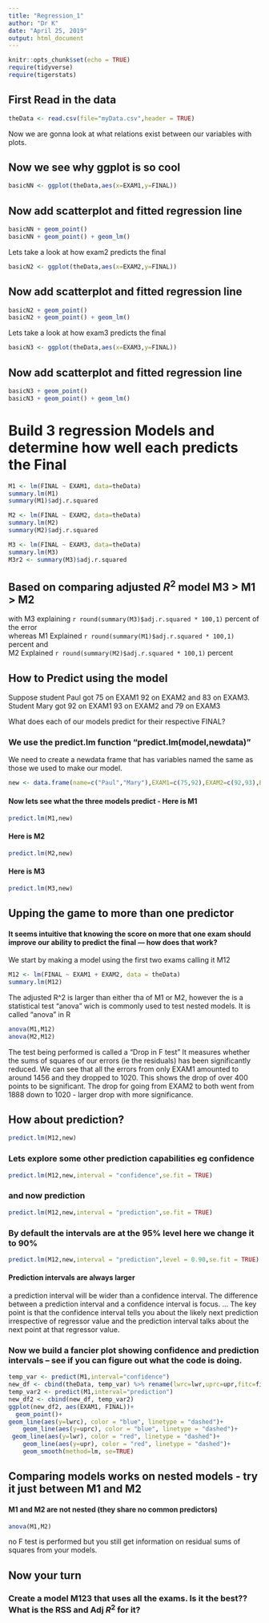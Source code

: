 ```yaml
---
title: "Regression_1"
author: "Dr K"
date: "April 25, 2019"
output: html_document
---
```


```r
knitr::opts_chunk$set(echo = TRUE)
require(tidyverse)
require(tigerstats)
```

## First Read in the data

```r
theData <- read.csv(file="myData.csv",header = TRUE)
```


Now we are gonna look at what relations exist between our variables with plots.




## Now we see why ggplot is so cool
```r
basicNN <- ggplot(theData,aes(x=EXAM1,y=FINAL))
```
## Now add scatterplot and fitted regression line  

```r
basicNN + geom_point() 
basicNN + geom_point() + geom_lm()
```
  
Lets take a look at how exam2 predicts the final

```r
basicN2 <- ggplot(theData,aes(x=EXAM2,y=FINAL))
```
## Now add scatterplot and fitted regression line  

```r
basicN2 + geom_point() 
basicN2 + geom_point() + geom_lm()
``` 
  
Lets take a look at how exam3 predicts the final

```r
basicN3 <- ggplot(theData,aes(x=EXAM3,y=FINAL))
```
## Now add scatterplot and fitted regression line  

```r
basicN3 + geom_point() 
basicN3 + geom_point() + geom_lm()
```
  
# Build 3 regression Models and determine how well each predicts the Final

```r
M1 <- lm(FINAL ~ EXAM1, data=theData) 
summary.lm(M1)
summary(M1)$adj.r.squared
```
```r
M2 <- lm(FINAL ~ EXAM2, data=theData) 
summary.lm(M2)
summary(M2)$adj.r.squared
```  
```r
M3 <- lm(FINAL ~ EXAM3, data=theData) 
summary.lm(M3)
M3r2 <- summary(M3)$adj.r.squared
```
## Based on comparing adjusted $R^2$ model M3 > M1 > M2  
with M3 explaining `r round(summary(M3)$adj.r.squared * 100,1)` percent of the error  
whereas M1 Explained `r round(summary(M1)$adj.r.squared * 100,1)` percent and  
M2 Explained `r round(summary(M2)$adj.r.squared * 100,1)` percent

## How to Predict using the model  

Suppose student Paul got 75 on EXAM1 92 on EXAM2 and 83 on EXAM3.
Student Mary got 92 on EXAM1 93 on EXAM2 and 79 on EXAM3

What does each of our models predict for their respective FINAL?  

### We use the predict.lm function "predict.lm(model,newdata)"  
We need to create a newdata frame that has variables named the same as those we used to make our model.  

```r
new <- data.frame(name=c("Paul","Mary"),EXAM1=c(75,92),EXAM2=c(92,93),EXAM3=c(83,79))
```

#### Now lets see what the three models predict - Here is M1

```r
predict.lm(M1,new)
```

####  Here is M2


```r
predict.lm(M2,new)
``` 

####  Here is M3


```r
predict.lm(M3,new)
```  
## Upping the game to more than one predictor  
#### It seems intuitive that knowing the score on more that one exam should improve our ability to predict the final --- how does that work?  

We start by making a model using the first two exams calling it M12  

```r
M12 <- lm(FINAL ~ EXAM1 + EXAM2, data = theData)
summary.lm(M12)
```
The adjusted R^2 is larger than either tha of M1 or M2, however the is a statistical test "anova" wich is commonly used to test nested models. It is called "anova" in R  

```r
anova(M1,M12)
anova(M2,M12)
```


The test being performed is called a "Drop in F test" It measures whether the sums of squares of our errors (ie the residuals) has been significantly reduced. We can see that all the errors from only EXAM1 amounted to around 1456 and they dropped to 1020. This shows the drop of over 400 points to be significant. The drop for going from EXAM2 to both went from 1888 down to 1020 - larger drop with more significance. 

## How about prediction?

```r
predict.lm(M12,new)
```
  
### Lets explore some other prediction capabilities eg confidence   

```r
predict.lm(M12,new,interval = "confidence",se.fit = TRUE)
```
### and now prediction  

```r
predict.lm(M12,new,interval = "prediction",se.fit = TRUE)
```
### By default the intervals are at the 95% level here we change it to 90%  

```r
predict.lm(M12,new,interval = "prediction",level = 0.90,se.fit = TRUE)
```
#### Prediction intervals are always larger  

a prediction interval will be wider than a confidence interval. The difference between a prediction interval and a confidence interval is focus. ... The key point is that the confidence interval tells you about the likely next prediction irrespective of regressor value and the prediction interval talks about the next point at that regressor value.  
  
### Now we build a fancier plot showing confidence and prediction intervals -- see if you can figure out what the code is doing.  

```r
temp_var <- predict(M1,interval="confidence") 
new_df <- cbind(theData, temp_var) %>% rename(lwrc=lwr,uprc=upr,fitc=fit)
temp_var2 <- predict(M1,interval="prediction") 
new_df2 <- cbind(new_df, temp_var2)  
ggplot(new_df2, aes(EXAM1, FINAL))+
  geom_point()+
geom_line(aes(y=lwrc), color = "blue", linetype = "dashed")+
    geom_line(aes(y=uprc), color = "blue", linetype = "dashed")+
 geom_line(aes(y=lwr), color = "red", linetype = "dashed")+
    geom_line(aes(y=upr), color = "red", linetype = "dashed")+ 
    geom_smooth(method=lm, se=TRUE)

```


## Comparing models works on nested models - try it just between M1 and M2  
#### M1 and M2 are not nested (they share no common predictors)  


```r
anova(M1,M2)
```

no F test is performed but you still get information on residual sums of squares from your models. 

## Now your turn  
### Create a model M123 that uses all the exams. Is it the best?? What is the RSS and Adj $R^2$ for it?
